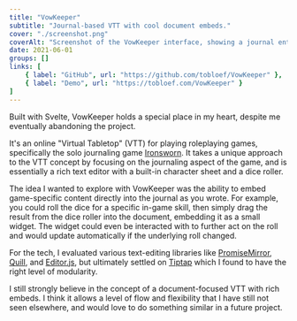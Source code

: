 ```yaml
---
title: "VowKeeper"
subtitle: "Journal-based VTT with cool document embeds."
cover: "./screenshot.png"
coverAlt: "Screenshot of the VowKeeper interface, showing a journal entry with embedded dice rolls."
date: 2021-06-01
groups: []
links: [
	{ label: "GitHub", url: "https://github.com/tobloef/VowKeeper" },
	{ label: "Demo", url: "https://tobloef.com/VowKeeper" }
]
---
```


Built with Svelte, VowKeeper holds a special place in my heart, despite me eventually abandoning the project.

It's an online "Virtual Tabletop" (VTT) for playing roleplaying games, specifically the solo journaling game [Ironsworn](https://tomkinpress.com/). It takes a unique approach to the VTT concept by focusing on the journaling aspect of the game, and is essentially a rich text editor with a built-in character sheet and a dice roller.

The idea I wanted to explore with VowKeeper was the ability to embed game-specific content directly into the journal as you wrote. For example, you could roll the dice for a specific in-game skill, then simply drag the result from the dice roller into the document, embedding it as a small widget. The widget could even be interacted with to further act on the roll and would update automatically if the underlying roll changed.

For the tech, I evaluated various text-editing libraries like [PromiseMirror](https://prosemirror.net/), [Quill](https://quilljs.com/), and [Editor.js](https://editorjs.io/), but ultimately settled on [Tiptap](https://tiptap.dev/) which I found to have the right level of modularity.

I still strongly believe in the concept of a document-focused VTT with rich embeds. I think it allows a level of flow and flexibility that I have still not seen elsewhere, and would love to do something similar in a future project.
